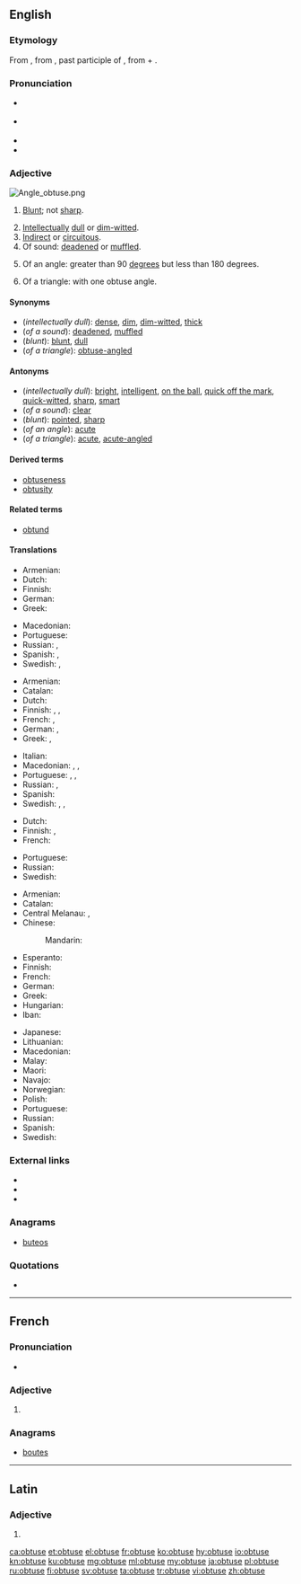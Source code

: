 ==English==

===Etymology===
From  {{etyl|frm|en}} {{term|obtus|lang=frm}}, from {{etyl|la|en}} {{term|obtusus|lang=la}}, past participle of {{term|obtundere||to strike at or upon, beat, blunt, dull}}, from {{term|lang=la|ob||upon}} + {{term|lang=la|tundere||to strike}}.

===Pronunciation===
* {{a|UK}} {{IPA|/əbˈtjuːs/|/əbˈtʃuːs/|lang=en}}
* {{a|US}} {{IPA|/əbˈt(j)us/|/ɑbˈt(j)us/|lang=en}}
* {{audio|en-us-obtuse.ogg|Audio (US)|lang=en}}
* {{rhymes|uːs|lang=en}}

===Adjective===
[[Image:Angle obtuse.png|right|thumb]]
{{en-adj|er|more}}

# {{context|now|_|chiefly|_|botany|zoology|lang=en}} [[blunt|Blunt]]; not [[sharp]].
# [[intellectual|Intellectual]]ly [[dull]] or [[dim-witted]].
# [[indirect|Indirect]] or [[circuitous]].
# Of sound: [[deaden]]ed or [[muffle]]d.
# {{context|geometry|lang=en}} Of an angle: greater than 90 [[degree]]s but less than 180 degrees.
# {{context|geometry|lang=en}} Of a triangle: with one obtuse angle.

====Synonyms====
* (''intellectually dull''): [[dense]], [[dim]], [[dim-witted]], [[thick]] {{qualifier|informal}}
* (''of a sound''): [[deaden]]ed, [[muffle]]d
* (''blunt''): [[blunt]], [[dull]]
* (''of a triangle''): [[obtuse-angled]]

====Antonyms====
* (''intellectually dull''): [[bright]], [[intelligent]], [[on the ball]], [[quick off the mark]], [[quick-witted]], [[sharp]], [[smart]]
* (''of a sound''): [[clear]]
* (''blunt''): [[pointed]], [[sharp]]
* (''of an angle''): [[acute]]
* (''of a triangle''): [[acute]], [[acute-angled]]

====Derived terms====
* [[obtuseness]]
* [[obtusity]]

====Related terms====
* [[obtund]]

====Translations====
{{trans-top|botany, zoology: blunt}}
* Armenian: {{t+|hy|բութ}}
* Dutch: {{t+|nl|bot}}
* Finnish: {{t+|fi|tylppä}}
* German: {{t+|de|stumpf}}
* Greek: {{t+|el|αμβλύς|m}}
{{trans-mid}}
* Macedonian: {{t|mk|тап|m|tr=tap}}
* Portuguese: {{t+|pt|obtuso}}
* Russian: {{t+|ru|тупой|tr=tupój}}, {{t+|ru|притуплённый|tr=pritupljónnyj}}
* Spanish: {{t+|es|obtuso}},  {{t+|es|romo}}
* Swedish: {{t+|sv|trubbig}}, {{t+|sv|slö}}
{{trans-bottom}}

{{trans-top|intellectually dull}}
* Armenian: {{t+|hy|բութ}}
* Catalan: {{t|ca|obtús}}
* Dutch: {{t+|nl|afgestompt}}
* Finnish: {{t+|fi|tylsä}}, {{t+|fi|hidasjärkinen}}, {{t+|fi|hidasälyinen}}
* French: {{t+|fr|obtus|m}}, {{t+|fr|obtuse|f}}
* German: {{t|de|begriffsstutzig}}, {{t+|de|beschränkt}}
* Greek: {{t+|el|κουτός|m}}, {{t+|el|αμβλύνους|m}}
{{trans-mid}}
* Italian: {{t+|it|ottuso}}
* Macedonian: {{t|mk|тап|m|tr=tap}},  {{t|mk|глуп|m|tr=glup}},  {{t|mk|глупав|m|tr=glúpav}}
* Portuguese: {{t+|pt|obtuso}}, {{t+|pt|bronco}}, {{t+|pt|parvo}}
* Russian: {{t+|ru|тупой|tr=tupój}}, {{t+|ru|недалёкий|tr=nedaljókij}}
* Spanish: {{t+|es|obtuso}}
* Swedish: {{t+|sv|trög}}, {{t+|sv|slö}}, {{t|sv|tjockskallig}}
{{trans-bottom}}

{{trans-top|indirect or circuitous}}
{{trans-mid}}
{{trans-bottom}}

{{trans-top|of a sound: deadened or mufled}}
* Dutch: {{t+|nl|gesmoord}}
* Finnish: {{t+|fi|vaimea}}, {{t|fi|vaimennettu}}
* French: {{t+|fr|sourd}}
{{trans-mid}}
* Portuguese: {{t+|pt|abafado}}
* Russian: {{t+|ru|приглушённый|tr=priglušónnyj}}
* Swedish: {{t+|sv|dov}}
{{trans-bottom}}

{{trans-top|of an angle}}
* Armenian: {{t+|hy|բութ}}
* Catalan: {{t|ca|obtús}}
* Central Melanau: {{t|mel|langak}}, {{t|mel|tangak}}
* Chinese:
*: Mandarin: {{t+|cmn|钝角|sc=Hani}}
* Esperanto: {{t|eo|obtuza}}
* Finnish: {{t+|fi|tylppä}}
* French: {{t+|fr|obtus}}
* German: {{t+|de|stumpf}}
* Greek: {{t+|el|αμβλύς|m}}
* Hungarian: {{t+|hu|tompa}}
* Iban: {{t|iba|chakah}}
{{trans-mid}}
* Japanese: {{t+|ja|鈍角|tr=donkaku no|alt=鈍角の|sc=Jpan}}
* Lithuanian: {{t|lt|bukas}}
* Macedonian: {{t|mk|тап|m|tr=tap}}
* Malay: {{t|ms|cakah}}
* Maori: {{t|mi|hāpūpū}}
* Navajo: {{t|nv|ałhiʼdiidzo}}
* Norwegian: {{t+|no|stump}}
* Polish: {{t|pl|rozwarty|m}}
* Portuguese: {{t+|pt|obtuso}}
* Russian: {{t+|ru|тупой|tr=tupój}}
* Spanish: {{t+|es|obtuso}}
* Swedish: {{t+|sv|trubbig}}
{{trans-bottom}}

{{trans-see|of a triangle|obtuse-angled}}

===External links===
* {{R:Webster 1913}}
* {{R:Century 1911}}
* {{R:OneLook}}

===Anagrams===
* [[buteos#English|buteos]]

===Quotations===
* {{seeCites}}

----

==French==

===Pronunciation===
* {{audio|Fr-Paris--obtuse.ogg|Audio (Paris)|lang=fr}}

===Adjective===
{{fr-adj-form}}

# {{feminine of|obtus|lang=fr}}

===Anagrams===
* [[boutes#French|boutes]]

----

==Latin==

===Adjective===
{{la-adj-form|obtūse}}

# {{inflection of|obtūsus||voc|m|s|lang=la}}

[[ca:obtuse]]
[[et:obtuse]]
[[el:obtuse]]
[[fr:obtuse]]
[[ko:obtuse]]
[[hy:obtuse]]
[[io:obtuse]]
[[kn:obtuse]]
[[ku:obtuse]]
[[mg:obtuse]]
[[ml:obtuse]]
[[my:obtuse]]
[[ja:obtuse]]
[[pl:obtuse]]
[[ru:obtuse]]
[[fi:obtuse]]
[[sv:obtuse]]
[[ta:obtuse]]
[[tr:obtuse]]
[[vi:obtuse]]
[[zh:obtuse]]